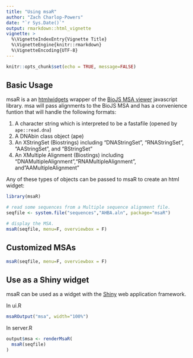 ```yaml
---
title: "Using msaR"
author: "Zach Charlop-Powers"
date: "`r Sys.Date()`"
output: rmarkdown::html_vignette
vignette: >
  %\VignetteIndexEntry{Vignette Title}
  %\VignetteEngine{knitr::rmarkdown}
  %\VignetteEncoding{UTF-8}
---
```



```r
knitr::opts_chunk$set(echo = TRUE, message=FALSE)
```


## Basic Usage

msaR is a an [htmlwidgets](https://github.com/ramnathv/htmlwidgets) wrapper of the [BioJS MSA viewer](https://github.com/wilzbach/msa) javascript library. msa will pass alignments to the BioJS MSA and has a convenience funtion that will handle the following formats:

1. A character string which is interpreted to be a fastafile (opened by `ape::read.dna`)
2. A DNAbin class object (ape)
3. An XStringSet (Biostrings) including "DNAStringSet", "RNAStringSet", "AAStringSet", and "BStringSet"
4. An XMultiple Alignment (Biostings) including "DNAMultipleAlignment","RNAMultipleAlignment", and"AAMultipleAlignment"

Any of these types of objects can be passed to msaR to create an html widget:

```r
library(msaR)

# read some sequences from a Multiple sequence alignment file.
seqfile <- system.file("sequences","AHBA.aln", package="msaR")

# display the MSA.
msaR(seqfile, menu=F, overviewbox = F)
```


## Customized MSAs

```r
msaR(seqfile, menu=F, overviewbox = F)
```



## Use as a Shiny widget

msaR can be used as a widget with the [Shiny](http://shiny.rstudio.com/) web application framework.

In ui.R
```r
msaROutput("msa", width="100%")
```

In server.R
```r
output$msa <- renderMsaR(
  msaR(seqfile)
)
```




